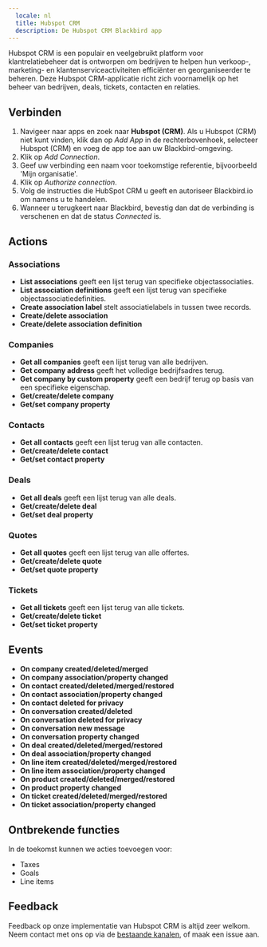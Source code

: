 ```yaml
---
  locale: nl
  title: Hubspot CRM
  description: De Hubspot CRM Blackbird app
---
```


<LinkCard title="View on Github" target="_blank" href="https://github.com/bb-io/HubspotCRM" icon="github" />

Hubspot CRM is een populair en veelgebruikt platform voor klantrelatiebeheer dat is ontworpen om bedrijven te helpen hun verkoop-, marketing- en klantenserviceactiviteiten efficiënter en georganiseerder te beheren. Deze Hubspot CRM-applicatie richt zich voornamelijk op het beheer van bedrijven, deals, tickets, contacten en relaties.

## Verbinden
1. Navigeer naar apps en zoek naar **Hubspot (CRM)**. Als u Hubspot (CRM) niet kunt vinden, klik dan op _Add App_ in de rechterbovenhoek, selecteer Hubspot (CRM) en voeg de app toe aan uw Blackbird-omgeving.
2. Klik op _Add Connection_.
3. Geef uw verbinding een naam voor toekomstige referentie, bijvoorbeeld 'Mijn organisatie'.
4. Klik op _Authorize connection_.
5. Volg de instructies die HubSpot CRM u geeft en autoriseer Blackbird.io om namens u te handelen.
6. Wanneer u terugkeert naar Blackbird, bevestig dan dat de verbinding is verschenen en dat de status _Connected_ is.

## Actions

### Associations

-   **List associations** geeft een lijst terug van specifieke objectassociaties.
-   **List association definitions** geeft een lijst terug van specifieke objectassociatiedefinities.
-   **Create association label** stelt associatielabels in tussen twee records.
-   **Create/delete association**
-   **Create/delete association definition**

### Companies

-  **Get all companies** geeft een lijst terug van alle bedrijven.
-  **Get company address** geeft het volledige bedrijfsadres terug.
-  **Get company by custom property** geeft een bedrijf terug op basis van een specifieke eigenschap.
-  **Get/create/delete company**
-  **Get/set company property**

### Contacts

-  **Get all contacts** geeft een lijst terug van alle contacten.
-  **Get/create/delete contact**
-  **Get/set contact property**

### Deals 

-  **Get all deals** geeft een lijst terug van alle deals.
-  **Get/create/delete deal**
-  **Get/set deal property**

### Quotes

-  **Get all quotes** geeft een lijst terug van alle offertes.
-  **Get/create/delete quote**
-  **Get/set quote property**

### Tickets

-  **Get all tickets** geeft een lijst terug van alle tickets.
-  **Get/create/delete ticket**
-  **Get/set ticket property**

## Events

-   **On company created/deleted/merged**
-   **On company association/property changed**
-   **On contact created/deleted/merged/restored**
-   **On contact association/property changed**
-   **On contact deleted for privacy**
-   **On conversation created/deleted**
-   **On conversation deleted for privacy**
-   **On conversation new message**
-   **On conversation property changed**
-   **On deal created/deleted/merged/restored**
-   **On deal association/property changed**
-   **On line item created/deleted/merged/restored**
-   **On line item association/property changed**
-   **On product created/deleted/merged/restored**
-   **On product property changed**
-   **On ticket created/deleted/merged/restored**
-   **On ticket association/property changed**

## Ontbrekende functies

In de toekomst kunnen we acties toevoegen voor:

-   Taxes
-   Goals
-   Line items

## Feedback

Feedback op onze implementatie van Hubspot CRM is altijd zeer welkom. Neem contact met ons op via de [bestaande kanalen](https://www.blackbird.io/), of maak een issue aan.